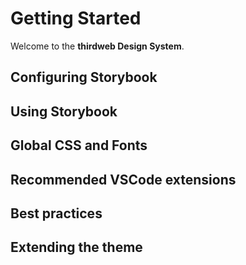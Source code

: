 
<Meta title="Intro/Getting Started" />

# Getting Started

Welcome to the <strong>thirdweb Design System</strong>.

## Configuring Storybook

## Using Storybook

## Global CSS and Fonts

## Recommended VSCode extensions

## Best practices

## Extending the theme
